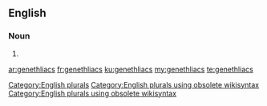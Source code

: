 ==English==

===Noun===
{{head|en}}

# {{plural of|genethliac}}

[[Category:English plurals]][[Category:English plurals using obsolete wikisyntax]][[Category:English plurals using obsolete wikisyntax]]

[[ar:genethliacs]]
[[fr:genethliacs]]
[[ku:genethliacs]]
[[my:genethliacs]]
[[te:genethliacs]]